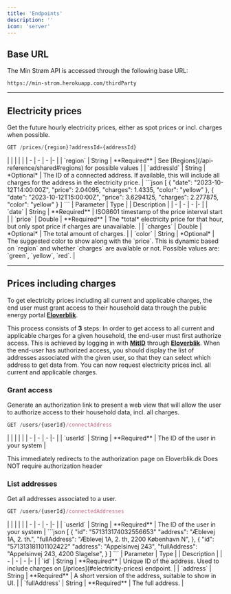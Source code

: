 ```yaml
---
title: 'Endpoints'
description: ''
icon: 'server'
---
```


## Base URL
The Min Strøm API is accessed through the following base URL:
```
https://min-strom.herokuapp.com/thirdParty
```

---

## Electricity prices
Get the future hourly electricity prices, either as spot prices or incl. charges when possible.
```javascript
GET /prices/{region}?addressId={addressId}
```

<Accordion title="Parameters">
|  |  | |  |
| - | - | - |- |
| `region` | String | **Required** | See [Regions](/api-reference/shared#regions) for possible values |
| `addressId` | String | *Optional* | The ID of a connected address. If available, this will include all charges for the address in the electricity price. |
</Accordion>

<Accordion title="Response">
```json
[
    {
        "date": "2023-10-12T14:00:00Z",
        "price": 2.04095,
        "charges": 1.4335,
        "color": "yellow"
    },
    {
        "date": "2023-10-12T15:00:00Z",
        "price": 3.6294125,
        "charges": 2.277875,
        "color": "yellow"
    }
]
```
| Parameter | Type | | Description |
| - | - | - |- |
| `date` | String | **Required** | ISO8601 timestamp of the price interval start |
| `price` | Double | **Required** | The *total* electricity price for that hour, but only spot price if charges are unavailable. |
| `charges` | Double | *Optional* | The total amount of charges. |
| `color` | String | *Optional* | The suggested color to show along with the `price`. This is dynamic based on `region` and whether `charges` are available or not. Possible values are: `green`, `yellow`, `red`. |
</Accordion>

---

## Prices including charges
To get electricity prices including all current and applicable charges, the end user must grant access to their household data through the public energy portal [**Eloverblik**](https://eloverblik.dk).

This process consists of **3** steps:
<Steps>
  <Step title="Grant access" icon="lock-open" iconType="solid">
  In order to get access to all current and applicable charges for a given household, the end-user must first authorize access. This is achieved by logging in with [**MitID**](https://www.mitid.dk/) through [**Eloverblik**](https://eloverblik.dk).
  </Step>
  <Step title="List addresses" icon="list" iconType="solid">
  When the end-user has authorized access, you should display the list of addresses associated with the given user, so that they can select which address to get data from.
  </Step>
  <Step title="Get prices for address" icon="chart-simple" iconType="solid">
  You can now request electricity prices incl. all current and applicable charges.
  </Step>
</Steps>


### Grant access
Generate an authorization link to present a web view that will allow the user to authorize access to their household data, incl. all charges.
```javascript
GET /users/{userId}/connectAddress
```
<Accordion title="Parameters">
|  |  | |  |
| - | - | - |- |
| `userId` | String | **Required** | The ID of the user in your system |
</Accordion>

<Warning>This immediately redirects to the authorization page on Eloverblik.dk</Warning>
<Warning>Does NOT require authorization header</Warning>

### List addresses
Get all addresses associated to a user.

```javascript
GET /users/{userId}/connectedAddresses
```

<Accordion title="Parameters">
|  |  | |  |
| - | - | - |- |
| `userId` | String | **Required** | The ID of the user in your system |
</Accordion>

<Accordion title="Response">
```json
[
    {
        "id": "571313174032556653"
        "address": "Æblevej 1A, 2. th.",
        "fullAddress": "Æblevej 1A, 2. th, 2200 København N",
    },
    {
        "id": "571313181101102422"
        "address": "Appelsinvej 243",
        "fullAddress": "Appelsinvej 243, 4200 Slagelse",
    }
]
```
| Parameter | Type | | Description |
| - | - | - |- |
| `id` | String | **Required** | Unique ID of the address. Used to include charges on [/prices](#electricity-prices) endpoint. |
| `address` | String | **Required** | A short version of the address, suitable to show in UI. |
| `fullAddress` | String | **Required** | The full address. |
</Accordion>



